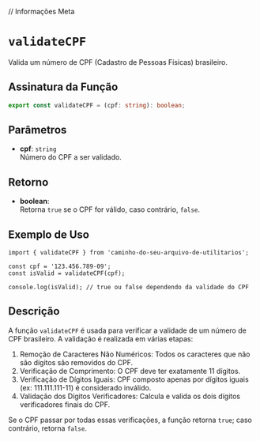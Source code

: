 
// Informações Meta
<Meta title="Functions/validateCPF" />

# `validateCPF`

Valida um número de CPF (Cadastro de Pessoas Físicas) brasileiro.

## Assinatura da Função

```typescript
export const validateCPF = (cpf: string): boolean;
```

## Parâmetros

- **cpf**: `string`  
  Número do CPF a ser validado.

## Retorno

- **boolean**:  
  Retorna `true` se o CPF for válido, caso contrário, `false`.

## Exemplo de Uso

```tsx
import { validateCPF } from 'caminho-do-seu-arquivo-de-utilitarios';

const cpf = '123.456.789-09';
const isValid = validateCPF(cpf);

console.log(isValid); // true ou false dependendo da validade do CPF
```

## Descrição

A função `validateCPF` é usada para verificar a validade de um número de CPF brasileiro. A validação é realizada em várias etapas:

1. Remoção de Caracteres Não Numéricos: Todos os caracteres que não são dígitos são removidos do CPF.
2. Verificação de Comprimento: O CPF deve ter exatamente 11 dígitos.
3. Verificação de Dígitos Iguais: CPF composto apenas por dígitos iguais (ex: 111.111.111-11) é considerado inválido.
4. Validação dos Dígitos Verificadores: Calcula e valida os dois dígitos verificadores finais do CPF.

Se o CPF passar por todas essas verificações, a função retorna `true`; caso contrário, retorna `false`.